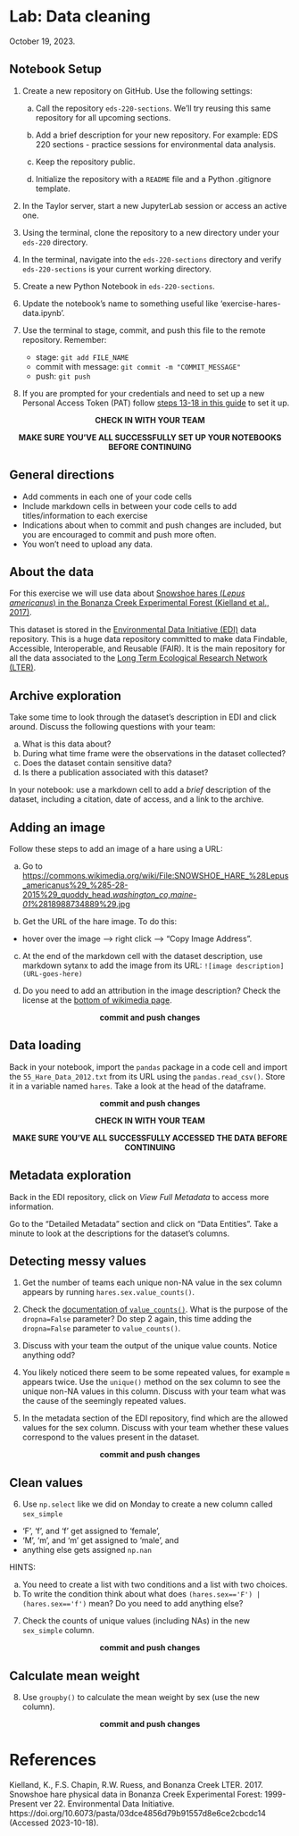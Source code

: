 # Lab: Data cleaning

October 19, 2023.

<!-- include description and goals -->

:::{.callout-tip}
## Notebook Setup
1. Create a new repository on GitHub. Use the following settings:

    a. Call the repository `eds-220-sections`. We'll try reusing this same repository for all upcoming sections.

    b. Add a brief description for your new repository. For example: EDS 220 sections - practice sessions for environmental data analysis.

    c. Keep the repository public.

    d. Initialize the repository with a `README` file and a Python .gitignore template.

<!--
2. Add your repository's URL and your GitHub username to [this spreadsheet](https://docs.google.com/spreadsheets/d/1VPEIU0PSHs90cwD_RiIhY6swEBSMR-6MmTmM_toykvM/edit?usp=sharing). Names or ordered alphabetically by surname. We won't grade these, it's just for keeping track. 
-->

2. In the Taylor server, start a new JupyterLab session or access an active one.

3. Using the terminal, clone the repository to a new directory under your `eds-220` directory.

4. In the terminal, navigate into the `eds-220-sections` directory and verify `eds-220-sections` is your current working directory.

5. Create a new Python Notebook in `eds-220-sections`. 

6. Update the notebook's name to something useful like 'exercise-hares-data.ipynb'.

7. Use the terminal to stage, commit, and push this file to the remote repository. Remember:
    - stage: `git add FILE_NAME`
    - commit with message: `git commit -m "COMMIT_MESSAGE"`
    - push: `git push`

8. If you are prompted for your credentials and need to set up a new Personal Access Token (PAT) follow [steps 13-18 in this guide](https://docs.google.com/document/d/1Pk6_rUDdFjdGg-YVo9Cl8ET3iDsYahyaP0VMRD4UHUk/edit?usp=sharing/) to set it up.


<p style="text-align: center;">
**CHECK IN WITH YOUR TEAM** 
</p>
<p style="text-align: center;">
**MAKE SURE YOU'VE ALL SUCCESSFULLY SET UP YOUR NOTEBOOKS BEFORE CONTINUING**
</p>

:::


:::{.callout-note}
## General directions
- Add comments in each one of your code cells 
- Include markdown cells in between your code cells to add titles/information to each exercise
- Indications about when to commit and push changes are included, but you are encouraged to commit and push more often. 
- You won't need to upload any data.
:::

:::{.callout-note}
## About the data

For this exercise we will use data about [Snowshoe hares (*Lepus americanus*) in the Bonanza Creek Experimental Forest (Kielland et al., 2017)](https://portal.edirepository.org/nis/mapbrowse?packageid=knb-lter-bnz.55.22). 

This dataset is stored in the [Environmental Data Initiative (EDI)](https://edirepository.org) data repository. This is a huge data repository committed to make data Findable, Accessible, Interoperable, and Reusable (FAIR). 
It is the main repository for all the data associated to the [Long Term Ecological Research Network (LTER)](https://lternet.edu).

:::

## Archive exploration
Take some time to look through the dataset's description in EDI and click around. Discuss the following questions with your team:

a. What is this data about?
b. During what time frame were the observations in the dataset collected?
c. Does the dataset contain sensitive data?
d. Is there a publication associated with this dataset?

In your notebook: use a markdown cell to add a *brief* description of the dataset, including a citation, date of access, and a link to the archive. 

## Adding an image
Follow these steps to add an image of a hare using a URL:

a. Go to [https://commons.wikimedia.org/wiki/File:SNOWSHOE_HARE_%28Lepus_americanus%29_%285-28-2015%29_quoddy_head,_washington_co,_maine_-01_%2818988734889%29.jpg]()

b. Get the URL of the hare image. To do this:

- hover over the image –> right click –> “Copy Image Address".

c. At the end of the markdown cell with the dataset description, use markdown sytanx to add the image from its URL:
`![image description](URL-goes-here)`

d. Do you need to add an attribution in the image description? Check the license at the [bottom of wikimedia page](https://commons.wikimedia.org/wiki/File:SNOWSHOE_HARE_%28Lepus_americanus%29_%285-28-2015%29_quoddy_head,_washington_co,_maine_-01_%2818988734889%29.jpg).

<p style="text-align: center;">
**commit and push changes**
</p>

## Data loading

Back in your notebook, import the `pandas` package in a code cell and import the `55_Hare_Data_2012.txt` from its URL using the `pandas.read_csv()`. Store it in a variable named `hares`. Take a look at the head of the dataframe. 

<p style="text-align: center;">
**commit and push changes**
</p>

<p style="text-align: center;">
**CHECK IN WITH YOUR TEAM** 
</p>
<p style="text-align: center;">
**MAKE SURE YOU'VE ALL SUCCESSFULLY ACCESSED THE DATA BEFORE CONTINUING**
</p>

## Metadata exploration
Back in the EDI repository, click on *View Full Metadata* to access more information. 

Go to the "Detailed Metadata" section and click on "Data Entities". Take a minute to look at the descriptions for the dataset's columns.  

## Detecting messy values

1. Get the number of teams each unique non-NA value in the sex column appears by running `hares.sex.value_counts()`. 

2. Check the [documentation of `value_counts()`](https://pandas.pydata.org/docs/reference/api/pandas.Series.value_counts.html). What is the purpose of the `dropna=False` parameter? Do step 2 again, this time adding the `dropna=False` parameter to `value_counts()`.

3. Discuss with your team the output of the unique value counts. Notice anything odd?

4. You likely noticed there seem to be some repeated values, for example `m` appears twice. Use the `unique()` method on the sex column to see the unique non-NA values in this column. Discuss with your team what was the cause of the seemingly repeated values.

5. In the metadata section of the EDI repository, find which are the allowed values for the sex column. Discuss with your team whether these values correspond to the values present in the dataset. 

<p style="text-align: center;">
**commit and push changes**
</p>

## Clean values

6. Use `np.select` like we did on Monday to create a new column called `sex_simple` 

- 'F', 'f', and 'f ' get assigned to 'female', 
- 'M', 'm', and 'm ' get assigned to 'male', and 
- anything else gets assigned `np.nan`

HINTS: 

a. You need to create a list with two conditions and a list with two choices. 
b. To write the condition think about what does `(hares.sex=='F') | (hares.sex=='f')` mean? Do you need to add anything else?

7. Check the counts of unique values (including NAs) in the new `sex_simple` column.

<p style="text-align: center;">
**commit and push changes**
</p>

## Calculate mean weight

8. Use `groupby()` to calculate the mean weight by sex (use the new column). 

<p style="text-align: center;">
**commit and push changes**
</p>

# References
Kielland, K., F.S. Chapin, R.W. Ruess, and Bonanza Creek LTER. 2017. Snowshoe hare physical data in Bonanza Creek Experimental Forest: 1999-Present ver 22. Environmental Data Initiative. https://doi.org/10.6073/pasta/03dce4856d79b91557d8e6ce2cbcdc14 (Accessed 2023-10-18).